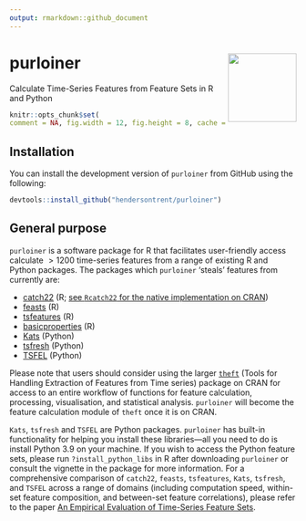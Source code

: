 ```yaml
---
output: rmarkdown::github_document
---
```


# purloiner <img src="man/figures/logo.png" align="right" width="120" />

Calculate Time-Series Features from Feature Sets in R and Python

```r
knitr::opts_chunk$set(
comment = NA, fig.width = 12, fig.height = 8, cache = FALSE)
```

## Installation

You can install the development version of `purloiner` from GitHub using the following:

```r
devtools::install_github("hendersontrent/purloiner")
```

## General purpose

`purloiner` is a software package for R that facilitates user-friendly access calculate $>1200$ time-series features from a range of existing R and Python packages. The packages which `purloiner` 'steals' features from currently are:

* [catch22](https://link.springer.com/article/10.1007/s10618-019-00647-x) (R; [see `Rcatch22` for the native implementation on CRAN](https://github.com/hendersontrent/Rcatch22))
* [feasts](https://feasts.tidyverts.org) (R)
* [tsfeatures](https://github.com/robjhyndman/tsfeatures) (R)
* [basicproperties](https://github.com/hendersontrent/basicproperties) (R)
* [Kats](https://facebookresearch.github.io/Kats/) (Python)
* [tsfresh](https://tsfresh.com) (Python)
* [TSFEL](https://tsfel.readthedocs.io/en/latest/) (Python)

Please note that users should consider using the larger [`theft`](https://github.com/hendersontrent/theft/tree/main) (Tools for Handling Extraction of Features from Time series) package on CRAN for access to an entire workflow of functions for feature calculation, processing, visualisation, and statistical analysis. `purloiner` will become the feature calculation module of `theft` once it is on CRAN.

`Kats`, `tsfresh` and `TSFEL` are Python packages. `purloiner` has built-in functionality for helping you install these libraries---all you need to do is install Python 3.9 on your machine. If you wish to access the Python feature sets, please run `?install_python_libs` in R after downloading `purloiner` or consult the vignette in the package for more information. For a comprehensive comparison of `catch22`, `feasts`, `tsfeatures`, `Kats`, `tsfresh`, and `TSFEL` across a range of domains (including computation speed, within-set feature composition, and between-set feature correlations), please refer to the paper [An Empirical Evaluation of Time-Series Feature Sets](https://ieeexplore.ieee.org/document/9679937).
